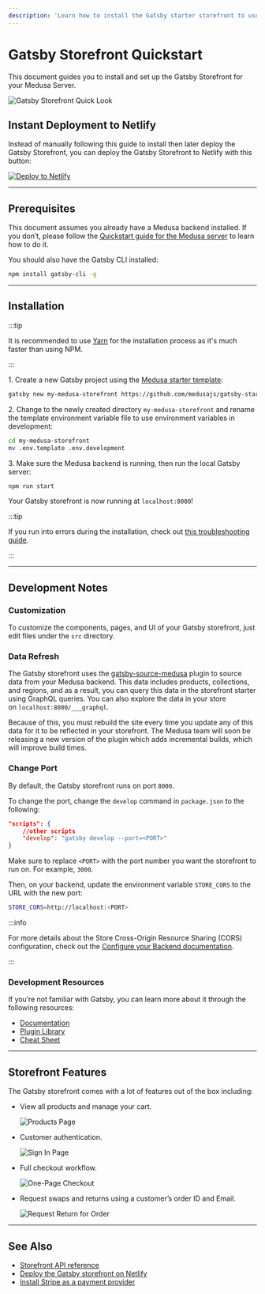 ```yaml
---
description: 'Learn how to install the Gatsby starter storefront to use with the Medusa Server. The Gatsby storefront includes features related to customer profiles, order returns and exchanges, and more.'
---
```



# Gatsby Storefront Quickstart

This document guides you to install and set up the Gatsby Storefront for your Medusa Server.

![Gatsby Storefront Quick Look](https://res.cloudinary.com/dza7lstvk/image/upload/v1668003111/Medusa%20Docs/Screenshots/LcAsi8r_yivcro.gif)

## Instant Deployment to Netlify

Instead of manually following this guide to install then later deploy the Gatsby Storefront, you can deploy the Gatsby Storefront to Netlify with this button:

<a href="https://app.netlify.com/start/deploy?repository=https://github.com/medusajs/gatsby-starter-medusa" className="img-url">
    <img src="https://www.netlify.com/img/deploy/button.svg" alt="Deploy to Netlify" className="no-zoom-img" />
</a>

---

## Prerequisites

This document assumes you already have a Medusa backend installed. If you don’t, please follow the [Quickstart guide for the Medusa server](../development/backend/install.mdx) to learn how to do it.

You should also have the Gatsby CLI installed:

```bash npm2yarn
npm install gatsby-cli -g
```

---

## Installation

:::tip

It is recommended to use [Yarn](https://yarnpkg.com/getting-started/install) for the installation process as it's much faster than using NPM.

:::

1\. Create a new Gatsby project using the [Medusa starter template](https://github.com/medusajs/gatsby-starter-medusa):

```bash
gatsby new my-medusa-storefront https://github.com/medusajs/gatsby-starter-medusa
```

2\. Change to the newly created directory `my-medusa-storefront` and rename the template environment variable file to use environment variables in development:

```bash
cd my-medusa-storefront
mv .env.template .env.development
```

3\. Make sure the Medusa backend is running, then run the local Gatsby server:

```bash npm2yarn
npm run start
```

Your Gatsby storefront is now running at `localhost:8000`!

<Feedback 
   event="survey_gatsby_quickstart"
   question="Did you set up the storefront successfully?"
   positiveQuestion="Is there anything that should improved?"
   negativeQuestion="Please describe the issue you faced."
/>

:::tip

If you run into errors during the installation, check out [this troubleshooting guide](../troubleshooting/common-installation-errors.mdx).

:::

---

## Development Notes

### Customization

To customize the components, pages, and UI of your Gatsby storefront, just edit files under the `src` directory.

### Data Refresh

The Gatsby storefront uses the [gatsby-source-medusa](https://github.com/medusajs/medusa/tree/master/packages/gatsby-source-medusa) plugin to source data from your Medusa backend. This data includes products, collections, and regions, and as a result, you can query this data in the storefront starter using GraphQL queries. You can also explore the data in your store on `localhost:8000/___graphql`.

Because of this, you must rebuild the site every time you update any of this data for it to be reflected in your storefront. The Medusa team will soon be releasing a new version of the plugin which adds incremental builds, which will improve build times.

### Change Port

By default, the Gatsby storefront runs on port `8000`.

To change the port, change the `develop` command in `package.json` to the following:

```json
"scripts": {
    //other scripts
    "develop": "gatsby develop --port=<PORT>"
}
```

Make sure to replace `<PORT>` with the port number you want the storefront to run on. For example, `3000`.

Then, on your backend, update the environment variable `STORE_CORS` to the URL with the new port:

```bash
STORE_CORS=http://localhost:<PORT>
```

:::info

For more details about the Store Cross-Origin Resource Sharing (CORS) configuration, check out the [Configure your Backend documentation](../development/backend/configurations.md#storefront-cors).

:::

### Development Resources

If you’re not familiar with Gatsby, you can learn more about it through the following resources:

- [Documentation](https://www.gatsbyjs.com/docs)
- [Plugin Library](https://www.gatsbyjs.com/plugins/)
- [Cheat Sheet](https://www.gatsbyjs.com/docs/cheat-sheet/)

---

## Storefront Features

The Gatsby storefront comes with a lot of features out of the box including:

- View all products and manage your cart.

    ![Products Page](https://res.cloudinary.com/dza7lstvk/image/upload/v1668003126/Medusa%20Docs/Screenshots/P0Mpvxh_qznct6.png)
- Customer authentication.

    ![Sign In Page](https://res.cloudinary.com/dza7lstvk/image/upload/v1668003139/Medusa%20Docs/Screenshots/0sVcZeS_z6cftp.png)
- Full checkout workflow.

    ![One-Page Checkout](https://res.cloudinary.com/dza7lstvk/image/upload/v1668003152/Medusa%20Docs/Screenshots/5wSs3yZ_iivxrh.png)
- Request swaps and returns using a customer’s order ID and Email.

    ![Request Return for Order](https://res.cloudinary.com/dza7lstvk/image/upload/v1668003162/Medusa%20Docs/Screenshots/mAChp3f_ubd89n.png)

---

## See Also

- [Storefront API reference](https://docs.medusajs.com/api/store)
- [Deploy the Gatsby storefront on Netlify](../deployments/storefront/deploying-gatsby-on-netlify.md)
- [Install Stripe as a payment provider](../plugins/payment/stripe.md#add-to-gatsby-storefront)
